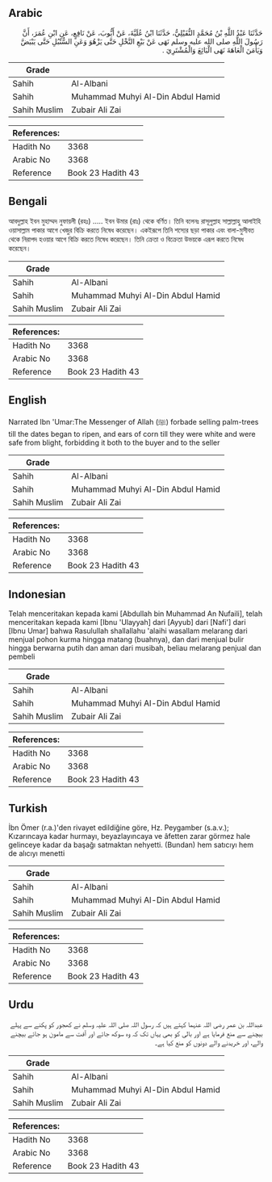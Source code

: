## Arabic


<div dir="rtl" lang="ar" style={{fontSize:'larger',backgroundColor:'#f8f9fa',padding:20}}>
حَدَّثَنَا عَبْدُ اللَّهِ بْنُ مُحَمَّدٍ النُّفَيْلِيُّ، حَدَّثَنَا ابْنُ عُلَيَّةَ، عَنْ أَيُّوبَ، عَنْ نَافِعٍ، عَنِ ابْنِ عُمَرَ، أَنَّ رَسُولَ اللَّهِ صلى الله عليه وسلم نَهَى عَنْ بَيْعِ النَّخْلِ حَتَّى يَزْهُوَ وَعَنِ السُّنْبُلِ حَتَّى يَبْيَضَّ وَيَأْمَنَ الْعَاهَةَ نَهَى الْبَائِعَ وَالْمُشْتَرِيَ ‏.‏
</div>
<div style={{backgroundColor:'#f8f9fa',padding:20, marginBottom: 10}}><table> <thead> <tr> <th>Grade</th> <th></th> </tr> </thead> <tbody> <tr><td>Sahih</td><td>Al-Albani</td></tr><tr><td>Sahih</td><td>Muhammad Muhyi Al-Din Abdul Hamid</td></tr><tr><td>Sahih Muslim</td><td>Zubair Ali Zai</td></tr></tbody></table><table> <thead> <tr> <th>References:</th> <th></th> </tr> </thead> <tbody><tr><td>Hadith No</td><td>3368</td></tr><tr><td>Arabic No</td><td>3368</td></tr><tr><td>Reference</td><td>Book 23 Hadith 43</td></tr></tbody></table></div>

## Bengali


<div dir="ltr" lang="bn" style={{fontSize:'larger',backgroundColor:'#f8f9fa',padding:20}}>
আবদুল্লাহ ইবন মুহাম্মদ নুফায়লী (রহঃ) ..... ইবন উমার (রাঃ) থেকে বর্ণিত। তিনি বলেনঃ রাসূলুল্লাহ সাল্লাল্লাহু আলাইহি ওয়াসাল্লাম পাকার আগে খেজুর বিক্রি করতে নিষেধ করেছেন। একইরূপে তিনি শস্যের ছড়া পাকার এবং বালা-মুসীবত থেকে নিরাপদ হওয়ার আগে বিক্রি করতে নিষেধ করেছেন। তিনি ক্রেতা ও বিক্রেতা উভয়কে এরূপ করতে নিষেধ করেছেন।
</div>
<div style={{backgroundColor:'#f8f9fa',padding:20, marginBottom: 10}}><table> <thead> <tr> <th>Grade</th> <th></th> </tr> </thead> <tbody> <tr><td>Sahih</td><td>Al-Albani</td></tr><tr><td>Sahih</td><td>Muhammad Muhyi Al-Din Abdul Hamid</td></tr><tr><td>Sahih Muslim</td><td>Zubair Ali Zai</td></tr></tbody></table><table> <thead> <tr> <th>References:</th> <th></th> </tr> </thead> <tbody><tr><td>Hadith No</td><td>3368</td></tr><tr><td>Arabic No</td><td>3368</td></tr><tr><td>Reference</td><td>Book 23 Hadith 43</td></tr></tbody></table></div>

## English


<div dir="ltr" lang="en" style={{fontSize:'larger',backgroundColor:'#f8f9fa',padding:20}}>
Narrated Ibn 'Umar:The Messenger of Allah (ﷺ) forbade selling palm-trees till the dates began to ripen, and ears of corn till they were white and were safe from blight, forbidding it both to the buyer and to the seller
</div>
<div style={{backgroundColor:'#f8f9fa',padding:20, marginBottom: 10}}><table> <thead> <tr> <th>Grade</th> <th></th> </tr> </thead> <tbody> <tr><td>Sahih</td><td>Al-Albani</td></tr><tr><td>Sahih</td><td>Muhammad Muhyi Al-Din Abdul Hamid</td></tr><tr><td>Sahih Muslim</td><td>Zubair Ali Zai</td></tr></tbody></table><table> <thead> <tr> <th>References:</th> <th></th> </tr> </thead> <tbody><tr><td>Hadith No</td><td>3368</td></tr><tr><td>Arabic No</td><td>3368</td></tr><tr><td>Reference</td><td>Book 23 Hadith 43</td></tr></tbody></table></div>

## Indonesian


<div dir="ltr" lang="id" style={{fontSize:'larger',backgroundColor:'#f8f9fa',padding:20}}>
Telah menceritakan kepada kami [Abdullah bin Muhammad An Nufaili], telah menceritakan kepada kami [Ibnu 'Ulayyah] dari [Ayyub] dari [Nafi'] dari [Ibnu Umar] bahwa Rasulullah shallallahu 'alaihi wasallam melarang dari menjual pohon kurma hingga matang (buahnya), dan dari menjual bulir hingga berwarna putih dan aman dari musibah, beliau melarang penjual dan pembeli
</div>
<div style={{backgroundColor:'#f8f9fa',padding:20, marginBottom: 10}}><table> <thead> <tr> <th>Grade</th> <th></th> </tr> </thead> <tbody> <tr><td>Sahih</td><td>Al-Albani</td></tr><tr><td>Sahih</td><td>Muhammad Muhyi Al-Din Abdul Hamid</td></tr><tr><td>Sahih Muslim</td><td>Zubair Ali Zai</td></tr></tbody></table><table> <thead> <tr> <th>References:</th> <th></th> </tr> </thead> <tbody><tr><td>Hadith No</td><td>3368</td></tr><tr><td>Arabic No</td><td>3368</td></tr><tr><td>Reference</td><td>Book 23 Hadith 43</td></tr></tbody></table></div>

## Turkish


<div dir="ltr" lang="tr" style={{fontSize:'larger',backgroundColor:'#f8f9fa',padding:20}}>
İbn Ömer (r.a.)'den rivayet edildiğine göre, Hz. Peygamber (s.a.v.); Kızarıncaya kadar hurmayı, beyazlayıncaya ve âfetten zarar görmez hale gelinceye kadar da başağı satmaktan nehyetti. (Bundan) hem satıcıyı hem de alıcıyı menetti
</div>
<div style={{backgroundColor:'#f8f9fa',padding:20, marginBottom: 10}}><table> <thead> <tr> <th>Grade</th> <th></th> </tr> </thead> <tbody> <tr><td>Sahih</td><td>Al-Albani</td></tr><tr><td>Sahih</td><td>Muhammad Muhyi Al-Din Abdul Hamid</td></tr><tr><td>Sahih Muslim</td><td>Zubair Ali Zai</td></tr></tbody></table><table> <thead> <tr> <th>References:</th> <th></th> </tr> </thead> <tbody><tr><td>Hadith No</td><td>3368</td></tr><tr><td>Arabic No</td><td>3368</td></tr><tr><td>Reference</td><td>Book 23 Hadith 43</td></tr></tbody></table></div>

## Urdu


<div dir="rtl" lang="ur" style={{fontSize:'larger',backgroundColor:'#f8f9fa',padding:20}}>
عبداللہ بن عمر رضی اللہ عنہما کہتے ہیں کہ رسول اللہ صلی اللہ علیہ وسلم نے کھجور کو پکنے سے پہلے بیچنے سے منع فرمایا ہے اور بالی کو بھی یہاں تک کہ وہ سوکھ جائے اور آفت سے مامون ہو جائے بیچنے والے، اور خریدنے والے دونوں کو منع کیا ہے۔
</div>
<div style={{backgroundColor:'#f8f9fa',padding:20, marginBottom: 10}}><table> <thead> <tr> <th>Grade</th> <th></th> </tr> </thead> <tbody> <tr><td>Sahih</td><td>Al-Albani</td></tr><tr><td>Sahih</td><td>Muhammad Muhyi Al-Din Abdul Hamid</td></tr><tr><td>Sahih Muslim</td><td>Zubair Ali Zai</td></tr></tbody></table><table> <thead> <tr> <th>References:</th> <th></th> </tr> </thead> <tbody><tr><td>Hadith No</td><td>3368</td></tr><tr><td>Arabic No</td><td>3368</td></tr><tr><td>Reference</td><td>Book 23 Hadith 43</td></tr></tbody></table></div>